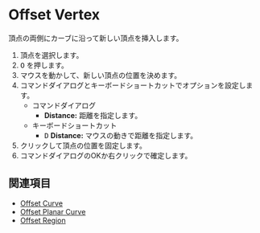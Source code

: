 
# Offset Vertex

<Reference shortcut="O" command="Offset Vertex" button="" />

頂点の両側にカーブに沿って新しい頂点を挿入します。

1. 頂点を選択します。
2. <kbd>O</kbd> を押します。
3. マウスを動かして、新しい頂点の位置を決めます。
4. コマンドダイアログとキーボードショートカットでオプションを設定します。
    - <Kst>コマンドダイアログ</Kst>
        - **Distance:** 距離を指定します。
    - <Kst>キーボードショートカット</Kst>
        - <kbd>D</kbd> **Distance:** マウスの動きで距離を指定します。
5. クリックして頂点の位置を固定します。
6. コマンドダイアログのOKか右クリックで確定します。


## 関連項目
- [Offset Curve](offset-curve)
- [Offset Planar Curve](offset-planar-curve)
- [Offset Region](offset-region)